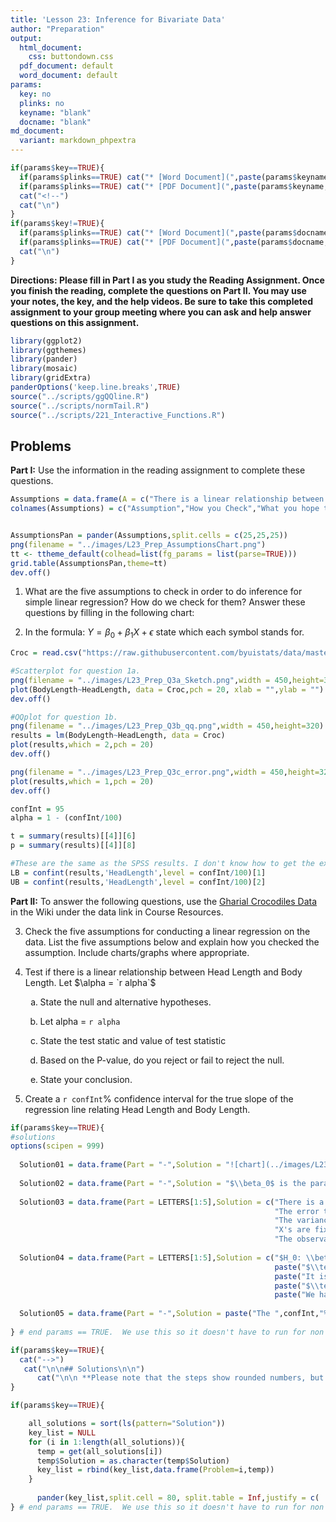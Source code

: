 ```yaml
---
title: 'Lesson 23: Inference for Bivariate Data'
author: "Preparation"
output:
  html_document:
    css: buttondown.css
  pdf_document: default
  word_document: default
params:
  key: no
  plinks: no
  keyname: "blank"
  docname: "blank"
md_document:
  variant: markdown_phpextra
---
```


```r
if(params$key==TRUE){
  if(params$plinks==TRUE) cat("* [Word Document](",paste(params$keyname,"docx",sep="."),")\n")
  if(params$plinks==TRUE) cat("* [PDF Document](",paste(params$keyname,"pdf",sep="."),")\n")
  cat("<!--")
  cat("\n")
} 
if(params$key!=TRUE){
  if(params$plinks==TRUE) cat("* [Word Document](",paste(params$docname,"docx",sep="."),")\n")
  if(params$plinks==TRUE) cat("* [PDF Document](",paste(params$docname,"pdf",sep="."),")\n")
  cat("\n")
}
```

**Directions: Please fill in Part I as you study the Reading Assignment. Once you finish the reading, complete the questions on Part II. You may use your notes, the key, and the help videos. Be sure to take this completed assignment to your group meeting where you can ask and help answer questions on this assignment.**

```r
library(ggplot2)
library(ggthemes)
library(pander)
library(mosaic)
library(gridExtra)
panderOptions('keep.line.breaks',TRUE)
source("../scripts/ggQQline.R")
source("../scripts/normTail.R")
source("../scripts/221_Interactive_Functions.R")
```

## Problems

**Part I:**  Use the information in the reading assignment to complete these questions.

```r
Assumptions = data.frame(A = c("There is a linear relationship between X and Y","The error term is normally distributed","The variance of the error terms is constant for all values of X","The X's are fixed and measured without error. (In other words, the X's can be considered as known constants.)","The observations are independent."),H =c("Make a scatterplot and check visually for a linear relationship.  Then make a residual plot as well.","QQ plot of the residuals","Residual Plot","Cannot be checked directly","Cannot be checked directly"), W = c("A hot dog/cucumber shape in the data.There should be no pattern in the residuals.","Points in the QQ plot are close to the line","No megaphone shape in the residuals","X's should be measured accurately and precisely.","Knowing the value of one of the Y's tells you nothing about any other points."))
colnames(Assumptions) = c("Assumption","How you Check","What you hope to see")


AssumptionsPan = pander(Assumptions,split.cells = c(25,25,25))
png(filename = "../images/L23_Prep_AssumptionsChart.png")
tt <- ttheme_default(colhead=list(fg_params = list(parse=TRUE)))
grid.table(AssumptionsPan,theme=tt)
dev.off()
```


1. What are the five assumptions to check in order to do inference for simple linear regression?  How do we check for them?  Answer these questions by filling in the following chart:

2. In the formula: $Y= \beta_0+ \beta_1 X + \epsilon$  state which each symbol stands for.

```r
Croc = read.csv("https://raw.githubusercontent.com/byuistats/data/master/GharialCrocodiles/GharialCrocodiles.csv",header = TRUE,stringsAsFactors = FALSE)

#Scatterplot for question 1a.
png(filename = "../images/L23_Prep_Q3a_Sketch.png",width = 450,height=320)
plot(BodyLength~HeadLength, data = Croc,pch = 20, xlab = "",ylab = "")
dev.off()

#QQplot for question 1b.
png(filename = "../images/L23_Prep_Q3b_qq.png",width = 450,height=320)
results = lm(BodyLength~HeadLength, data = Croc)
plot(results,which = 2,pch = 20) 
dev.off()

png(filename = "../images/L23_Prep_Q3c_error.png",width = 450,height=320)
plot(results,which = 1,pch = 20)
dev.off()

confInt = 95
alpha = 1 - (confInt/100)

t = summary(results)[[4]][6]
p = summary(results)[[4]][8]

#These are the same as the SPSS results. I don't know how to get the excel results. 
LB = confint(results,'HeadLength',level = confInt/100)[1]
UB = confint(results,'HeadLength',level = confInt/100)[2]
```

 
**Part II:**  To answer the following questions, use the [Gharial Crocodiles Data](http://statistics.byuimath.com/index.php?title=Data) in the Wiki under the data link in Course Resources.

3. Check the five assumptions for conducting a linear regression on the data.  List the five assumptions below and explain how you checked the assumption.  Include charts/graphs where appropriate.  

4. Test if there is a linear relationship between Head Length and Body Length.  Let $\alpha = `r alpha`$  

    a. State the null and alternative hypotheses.
    
    b. Let alpha = `r alpha`

    c. State the test static and value of test statistic

    d. Based on the P-value, do you reject or fail to reject the null.

    e. State your conclusion.

5. Create a `r confInt`% confidence interval for the true slope of the regression line relating Head Length and Body Length.

```r
if(params$key==TRUE){
#solutions
options(scipen = 999)
  
  Solution01 = data.frame(Part = "-",Solution = "![chart](../images/L23_Prep_AssumptionsChart.png)")
  
  Solution02 = data.frame(Part = "-",Solution = "$\\beta_0$ is the parameter y-intercept for the population \\\n $\\beta_1$ is the parameter slope for the population. \\\n $\\epsilon$ is the error term--a normal random variable.")
  
  Solution03 = data.frame(Part = LETTERS[1:5],Solution = c("There is a linear relationship between X and Y. - Yes points on the scatter plot are close together and in a 'hotdog' shape. \\\n ![scatter](../images/L23_Prep_Q3a_Sketch.png)",
                                                           "The error term $\\epsilon$ is normally distributed - Yes. Made a QQ plot of the residuals and the points are close to linear. \\\n ![qq](../images/L23_Prep_Q3b_qq.png)",
                                                           "The variance of the error terms is constant for all values of X - Yes there is no megaphone shape in the residual scatter plot. \\\n ![error](../images/L23_Prep_Q3c_error.png)",
                                                           "X's are fixed and measured without error. (In other words, the X's can be considered as known constants.) We will assume that X's have been measured accurately and precisely.",
                                                           "The observations are independent. - We will assume that the Y's are independent."))
  
  Solution04 = data.frame(Part = LETTERS[1:5],Solution = c("$H_0: \\beta_1 = 0$ \\\n $H_a: \\beta_2 \\neq 0$",
                                                           paste("$\\text{Let alpha} = ",alpha,"$",sep = ""),
                                                           paste("It is a t-test statistic \\\n $t = ",round(t,3),"$",sep = ""),
                                                           paste("$\\text{P-value} = ",round(p,15)," < ",alpha,"$ \\\n Therefore we ",failOrNot(p,alpha),".",sep = ""),
                                                           paste("We have ",sufficientOrNot(failOrNot(p,alpha))," evidence to suggest that there is a linear relationship between the head length and the body length of the Gharial crocodiles.",sep = "")))
  
  Solution05 = data.frame(Part = "-",Solution = paste("The ",confInt,"% confidence interval for the true slope of the regression line is (",round(LB,3),", ",round(UB,3),")",sep = ""))
  
} # end params == TRUE.  We use this so it doesn't have to run for non answer key path. 
```


```r
if(params$key==TRUE){
  cat("-->")
   cat("\n\n## Solutions\n\n")
      cat("\n\n **Please note that the steps show rounded numbers, but that the final answers to the problems are calculated without rounding.**")
}
```



```r
if(params$key==TRUE){

    all_solutions = sort(ls(pattern="Solution"))
    key_list = NULL
    for (i in 1:length(all_solutions)){
      temp = get(all_solutions[i])
      temp$Solution = as.character(temp$Solution)
      key_list = rbind(key_list,data.frame(Problem=i,temp))
    }
    
      pander(key_list,split.cell = 80, split.table = Inf,justify = c( 'center', 'left',"left"))
} # end params == TRUE.  We use this so it doesn't have to run for non answer key path.

```













